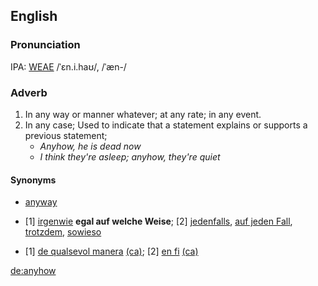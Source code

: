 ==English==
===Pronunciation===
IPA: [[WEAE]] /ˈɛn.i.haʊ/, /ˈæn-/

===Adverb===
# In any way or manner whatever; at any rate; in any event.
# In any case; Used to indicate that a statement explains or supports a previous statement;
#* ''Anyhow, he is dead now''
#* ''I think they're asleep; anyhow, they're quiet''
<!-- material copied from Webster's Revised Unabridged Dictionary (1913) -->
<!-- material copied from WordNet -->

====Synonyms====
* [[anyway]]

*{{de}} [1] [[irgenwie]] '''egal auf welche Weise'''; [2] [[jedenfalls]], [[auf jeden Fall]], [[trotzdem]], [[sowieso]] 
*{{ca}} [1] [[de qualsevol manera]] [[:ca:de qualsevol manera|(ca)]]; [2] [[en fi]] [[:ca:en fi|(ca)]]

[[de:anyhow]]